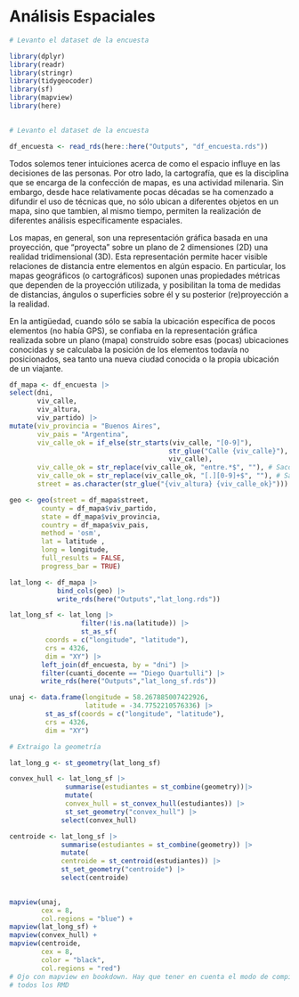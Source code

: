 # Análisis Espaciales

```r
# Levanto el dataset de la encuesta

library(dplyr)
library(readr)
library(stringr)
library(tidygeocoder)
library(sf)
library(mapview)
library(here)
           
```
```r
# Levanto el dataset de la encuesta

df_encuesta <- read_rds(here::here("Outputs", "df_encuesta.rds"))
```

Todos solemos tener intuiciones acerca de como el espacio influye en las decisiones de las personas. Por otro lado, la cartografía, que es la disciplina que se encarga de la confección de mapas, es una actividad milenaria. Sin embargo, desde hace relativamente pocas décadas se ha comenzado a difundir el uso de técnicas que, no sólo ubican a diferentes objetos en un mapa, sino que tambien, al mismo tiempo, permiten la realización de diferentes análisis específicamente espaciales.

Los mapas, en general, son una representación gráfica basada en una proyección, que "proyecta" sobre un plano de 2 dimensiones (2D) una realidad tridimensional (3D). Esta representación permite hacer visible relaciones de distancia entre elementos en algún espacio. En particular, los mapas geográficos (o cartográficos) suponen unas propiedades métricas que dependen de la proyección utilizada, y posibilitan la toma de medidas de distancias, ángulos o superficies sobre él y su posterior (re)proyección a la realidad. 

En la antigüedad, cuando sólo se sabía la ubicación específica de pocos elementos (no había GPS), se confiaba en la representación gráfica realizada sobre un plano (mapa) construido sobre esas (pocas) ubicaciones conocidas y se calculaba la posición de los elementos todavía no posicionados, sea tanto una nueva ciudad conocida o la propia ubicación de un viajante.

```r
df_mapa <- df_encuesta |>
select(dni,
       viv_calle,
       viv_altura,
       viv_partido) |>
mutate(viv_provincia = "Buenos Aires",
       viv_pais = "Argentina",
       viv_calle_ok = if_else(str_starts(viv_calle, "[0-9]"),
                                        str_glue("Calle {viv_calle}"),
                                        viv_calle),
       viv_calle_ok = str_replace(viv_calle_ok, "entre.*$", ""), # Saco los "entre"
       viv_calle_ok = str_replace(viv_calle_ok, "[.][0-9]+$", ""), # Saco los decimales
       street = as.character(str_glue("{viv_altura} {viv_calle_ok}")))
```
```r
geo <- geo(street = df_mapa$street,
        county = df_mapa$viv_partido,
        state = df_mapa$viv_provincia,
        country = df_mapa$viv_pais,
        method = 'osm',
        lat = latitude , 
        long = longitude,
        full_results = FALSE,
        progress_bar = TRUE)

lat_long <- df_mapa |>
            bind_cols(geo) |>
            write_rds(here("Outputs","lat_long.rds"))

lat_long_sf <- lat_long |>
                  filter(!is.na(latitude)) |>
                  st_as_sf(
         coords = c("longitude", "latitude"),
         crs = 4326,
         dim = "XY") |>
        left_join(df_encuesta, by = "dni") |>
        filter(cuanti_docente == "Diego Quartulli") |>
        write_rds(here("Outputs","lat_long_sf.rds"))
```
```r
unaj <- data.frame(longitude = 58.267885007422926, 
                   latitude = -34.7752210576336) |>
         st_as_sf(coords = c("longitude", "latitude"),
         crs = 4326,
         dim = "XY")

# Extraigo la geometría

lat_long_g <- st_geometry(lat_long_sf)

convex_hull <- lat_long_sf |>
              summarise(estudiantes = st_combine(geometry))|>
              mutate(
              convex_hull = st_convex_hull(estudiantes)) |>
              st_set_geometry("convex_hull") |>
             select(convex_hull)

centroide <- lat_long_sf |>
             summarise(estudiantes = st_combine(geometry)) |>
             mutate(
             centroide = st_centroid(estudiantes)) |>
             st_set_geometry("centroide") |>
             select(centroide)
               
```

```r
mapview(unaj,
        cex = 8,
        col.regions = "blue") +
mapview(lat_long_sf) +
mapview(convex_hull) + 
mapview(centroide,
        cex = 8,
        color = "black",
        col.regions = "red")
# Ojo con mapview en bookdown. Hay que tener en cuenta el modo de compilación de
# todos los RMD
          
```


